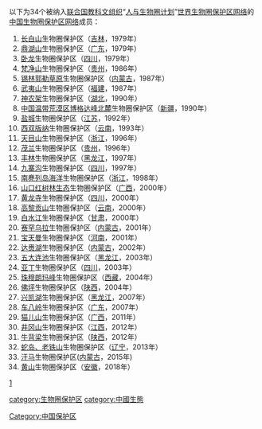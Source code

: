 以下为34个被纳入[[联合国教科文组织|联合国教科文组织]]“[[人与生物圈计划|人与生物圈计划]]”[[世界生物圈保护区网络|世界生物圈保护区网络]]的[[中国生物圈保护区网络|中国生物圈保护区网络]]成员：

#[[长白山|长白山]]生物圈保护区（[[吉林|吉林]]，1979年）
#[[鼎湖山|鼎湖山]]生物圈保护区（[[广东|广东]]，1979年）
#[[卧龙|卧龙]]生物圈保护区（[[四川|四川]]，1979年）
#[[梵净山|梵净山]]生物圈保护区（[[贵州|贵州]]，1986年）
#[[锡林郭勒草原|锡林郭勒草原]]生物圈保护区（[[内蒙古|内蒙古]]，1987年）
#[[武夷山|武夷山]]生物圈保护区（[[福建|福建]]，1987年）
#[[神农架|神农架]]生物圈保护区（[[湖北|湖北]]，1990年）
#[[中国温带荒漠区|中国温带荒漠区]][[博格达峰|博格达峰北麓]]生物圈保护区（[[新疆|新疆]]，1990年）
#[[盐城|盐城]]生物圈保护区（[[江苏|江苏]]，1992年）
#[[西双版纳|西双版纳]]生物圈保护区（[[云南|云南]]，1993年）
#[[天目山_(浙江)|天目山]]生物圈保护区（[[浙江|浙江]]，1996年）
#[[貴州茂蘭國家級自然保護區|茂兰]]生物圈保护区（[[贵州|贵州]]，1996年）
#[[丰林|丰林]]生物圈保护区（[[黑龙江|黑龙江]]，1997年）
#[[九寨沟|九寨沟]]生物圈保护区（[[四川|四川]]，1997年）
#[[南麂列岛|南麂列岛海洋]]生物圈保护区（[[浙江|浙江]]，1998年）
#[[山口红树林生态国家级自然保护区|山口红树林生态]]生物圈保护区（[[广西|广西]]，2000年）
#[[黄龙|黄龙寺]]生物圈保护区（[[四川|四川]]，2000年）
#[[高黎贡山|高黎贡山]]生物圈保护区（[[云南|云南]]，2000年）
#[[白水江|白水江]]生物圈保护区（[[甘肃|甘肃]]，2000年）
#[[赛罕乌拉|赛罕乌拉]]生物圈保护区（[[内蒙古|内蒙古]]，2001年）
#[[宝天曼国家级自然保护区|宝天曼]]生物圈保护区（[[河南|河南]]，2001年）
#[[达赉湖|达赉湖]]生物圈保护区（[[内蒙古|内蒙古]]，2002年）
#[[五大连池|五大连池]]生物圈保护区（[[黑龙江|黑龙江]]，2003年）
#[[亚丁|亚丁]]生物圈保护区（[[四川|四川]]，2003年）
#[[珠穆朗玛峰|珠穆朗玛峰]]生物圈保护区（[[西藏|西藏]]，2004年）
#[[佛坪|佛坪]]生物圈保护区（[[陕西|陕西]]，2004年）
#[[兴凯湖|兴凯湖]]生物圈保护区（[[黑龙江|黑龙江]]，2007年）
#[[车八岭|车八岭]]生物圈保护区（[[广东|广东]]，2007年）
#[[猫儿山_(桂林市)|猫儿山]]生物圈保护区（[[广西|广西]]，2011年）
#[[井冈山|井冈山]]生物圈保护区（[[江西|江西]]，2012年）
#[[牛背梁|牛背梁]]生物圈保护区（[[陕西|陕西]]，2012年）
#[[蛇岛|蛇岛、老铁山]]生物圈保护区（[[辽宁|辽宁]]，2013年）
#[[汗马|汗马]]生物圈保护区([[内蒙古|内蒙古]]，2015年)
#[[黄山|黄山]]生物圈保护区（[[安徽|安徽]]，2018年）
[http://www.un.org/chinese/News/story.asp?NewsID=19892]{{Wayback|url=http://www.un.org/chinese/News/story.asp?NewsID=19892 |date=20171004085047 }}


{{中国保护区列表}}
{{China topics}}
{{UN-stub}}
[[category:生物圈保护区|category:生物圈保护区]]
[[category:中國生態|category:中國生態]]
[[Category:中国保护区|Category:中国保护区]]